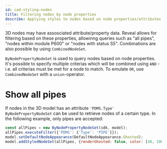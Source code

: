 ```yaml
---
id: cad-styling-nodes
title: Filtering nodes by node properties
describe: Applying styles to nodes based on node properties/attributes
---
```



3D nodes may have assosciated attribute/property data. Reveal allows for filtering based on
these properties, allowinng queries such as "all pipes", "nodes within module P600" or "nodes 
with status S5". Combinations are also possible by using `CombinedNodeSet`.

`ByNodePropertyNodeSet` is used to query nodes based on node properties. It's possible to specify 
multiple criterias which will be combined using `AND` - i.e. all criterias must be met for a node
to match. To emulate `OR`, use `CombinedNodeSet` with a `union`-operator.

<DemoWrapper name="Cognite3DViewerDemo" />

# Show all pipes

If nodes in the 3D model has an attribute `'PDMS.Type'` `ByNodePropertyNodeSet` can be used to
retrieve nodes of a certain type. In the following example, only pipes are accepted:

```js runnable
const allPipes = new ByNodePropertyNodeSet(sdk, model);
allPipes.executeFilter({'PDMS': {'Type': 'PIPE'}});
model.setDefaultNodeAppearance(DefaultNodeAppearance.Ghosted);
model.addStyledNodeSet(allPipes, {renderGhosted: false, color: [40, 200, 20] } );
```
